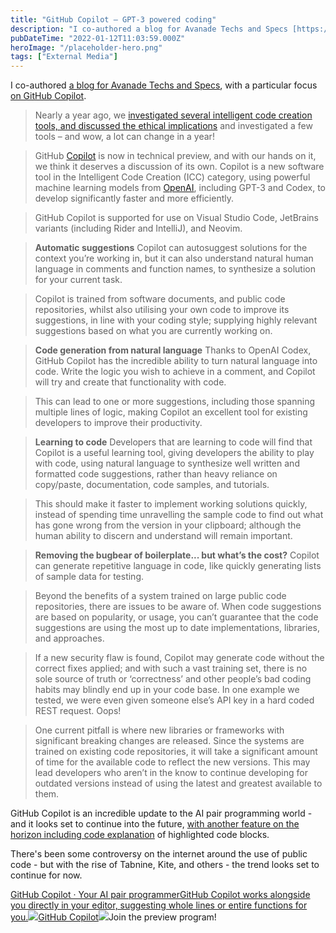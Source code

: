 ```yaml
---
title: "GitHub Copilot – GPT-3 powered coding"
description: "I co-authored a blog for Avanade Techs and Specs [https://www.avanade"
pubDateTime: "2022-01-12T11:03:59.000Z"
heroImage: "/placeholder-hero.png"
tags: ["External Media"]
---
```


I co-authored [a blog for Avanade Techs and Specs](https://www.avanade.com/en/blogs/techs-and-specs/software-development/github-copilot), with a particular focus [on GitHub Copilot](https://docs.microsoft.com/en-us/shows/devops-lab/whats-new-in-devops-at-github-universe?WT.mc_id=AI-MVP-5004204).

> Nearly a year ago, we [investigated several intelligent code creation tools, and discussed the ethical implications](https://www.avanade.com/en/blogs/techs-and-specs/software-development/intelligent-code-creation) and investigated a few tools – and wow, a lot can change in a year!

> GitHub [Copilot](https://copilot.github.com/) is now in technical preview, and with our hands on it, we think it deserves a discussion of its own. Copilot is a new software tool in the Intelligent Code Creation (ICC) category, using powerful machine learning models from [OpenAI](https://openai.com/blog/openai-api/), including GPT-3 and Codex, to develop significantly faster and more efficiently.

> GitHub Copilot is supported for use on Visual Studio Code, JetBrains variants (including Rider and IntelliJ), and Neovim.

> **Automatic suggestions**
> Copilot can autosuggest solutions for the context you’re working in, but it can also understand natural human language in comments and function names, to synthesize a solution for your current task.

> Copilot is trained from software documents, and public code repositories, whilst also utilising your own code to improve its suggestions, in line with your coding style; supplying highly relevant suggestions based on what you are currently working on.

> **Code generation from natural language**
> Thanks to OpenAI Codex, GitHub Copilot has the incredible ability to turn natural language into code. Write the logic you wish to achieve in a comment, and Copilot will try and create that functionality with code.

> This can lead to one or more suggestions, including those spanning multiple lines of logic, making Copilot an excellent tool for existing developers to improve their productivity.

> **Learning to code**
> Developers that are learning to code will find that Copilot is a useful learning tool, giving developers the ability to play with code, using natural language to synthesize well written and formatted code suggestions, rather than heavy reliance on copy/paste, documentation, code samples, and tutorials.

> This should make it faster to implement working solutions quickly, instead of spending time unravelling the sample code to find out what has gone wrong from the version in your clipboard; although the human ability to discern and understand will remain important.

> **Removing the bugbear of boilerplate... but what’s the cost?**
> Copilot can generate repetitive language in code, like quickly generating lists of sample data for testing.

> Beyond the benefits of a system trained on large public code repositories, there are issues to be aware of. When code suggestions are based on popularity, or usage, you can’t guarantee that the code suggestions are using the most up to date implementations, libraries, and approaches.

> If a new security flaw is found, Copilot may generate code without the correct fixes applied; and with such a vast training set, there is no sole source of truth or ‘correctness’ and other people’s bad coding habits may blindly end up in your code base. In one example we tested, we were even given someone else’s API key in a hard coded REST request. Oops!

> One current pitfall is where new libraries or frameworks with significant breaking changes are released. Since the systems are trained on existing code repositories, it will take a significant amount of time for the available code to reflect the new versions. This may lead developers who aren’t in the know to continue developing for outdated versions instead of using the latest and greatest available to them.

GitHub Copilot is an incredible update to the AI pair programming world - and it looks set to continue into the future, [with another feature on the horizon including code explanation](https://github.com/github/feedback/discussions/8308) of highlighted code blocks.

There's been some controversy on the internet around the use of public code - but with the rise of Tabnine, Kite, and others - the trend looks set to continue for now.

[GitHub Copilot · Your AI pair programmerGitHub Copilot works alongside you directly in your editor, suggesting whole lines or entire functions for you.![](https://github.com/fluidicon.png)GitHub Copilot![](http://copilot.github.com/social.png)](https://copilot.github.com)Join the preview program!
